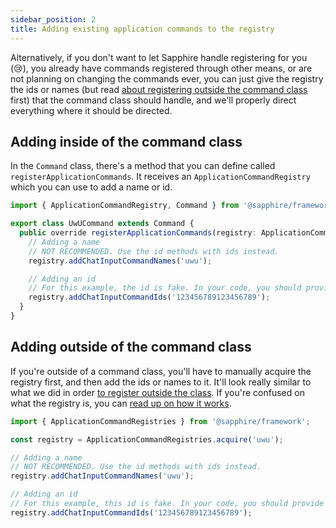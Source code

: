 ```yaml
---
sidebar_position: 2
title: Adding existing application commands to the registry
---
```


Alternatively, if you don't want to let Sapphire handle registering for you (😢), you already have commands registered
through other means, or are not planning on changing the commands ever, you can just give the registry the ids or names
(but read [about registering outside the command class](registering-outside-command-class) first) that the command class
should handle, and we'll properly direct everything where it should be directed.

## Adding inside of the command class

In the `Command` class, there's a method that you can define called `registerApplicationCommands`. It receives an
`ApplicationCommandRegistry` which you can use to add a name or id.

```typescript ts2esm2cjs
import { ApplicationCommandRegistry, Command } from '@sapphire/framework';

export class UwUCommand extends Command {
  public override registerApplicationCommands(registry: ApplicationCommandRegistry) {
    // Adding a name
    // NOT RECOMMENDED. Use the id methods with ids instead.
    registry.addChatInputCommandNames('uwu');

    // Adding an id
    // For this example, the id is fake. In your code, you should provide valid ids.
    registry.addChatInputCommandIds('123456789123456789');
  }
}
```

## Adding outside of the command class

If you're outside of a command class, you'll have to manually acquire the registry first, and then add the ids or names
to it. It'll look really similar to what we did in order
[to register outside the class](registering-outside-command-class). If you're confused on what the registry is, you can
[read up on how it works][acquiring-application-command-registry].

```typescript ts2esm2cjs
import { ApplicationCommandRegistries } from '@sapphire/framework';

const registry = ApplicationCommandRegistries.acquire('uwu');

// Adding a name
// NOT RECOMMENDED. Use the id methods with ids instead.
registry.addChatInputCommandNames('uwu');

// Adding an id
// For this example, this id is fake. In your code, you should provide valid ids.
registry.addChatInputCommandIds('123456789123456789');
```

[acquiring-application-command-registry]: ../acquiring-application-command-registry
